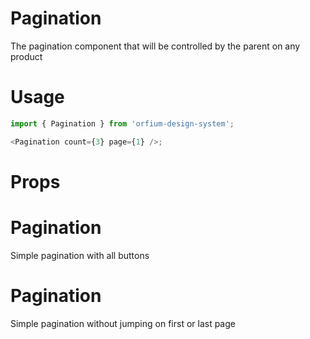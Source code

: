
<Meta title="Design System|Pagination" component={Pagination} />

# Pagination

The pagination component that will be controlled by the parent on any product

# Usage

```js
import { Pagination } from 'orfium-design-system';

<Pagination count={3} page={1} />;
```

# Props

<Props of={Pagination} />

# Pagination

Simple pagination with all buttons

<Preview>
  <Story name="Pagination">
    <Pagination count={3} page={1} />
  </Story>
</Preview>

# Pagination

Simple pagination without jumping on first or last page

<Preview>
  <Story name="Pagination without all buttons">
    <Pagination count={3} page={1} hideEnhancedPaginationButtons />
  </Story>
</Preview>
